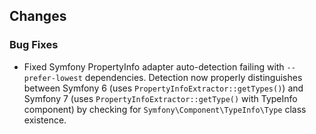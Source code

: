 ## Changes

### Bug Fixes

- Fixed Symfony PropertyInfo adapter auto-detection failing with `--prefer-lowest` dependencies. Detection now properly distinguishes between Symfony 6 (uses `PropertyInfoExtractor::getTypes()`) and Symfony 7 (uses `PropertyInfoExtractor::getType()` with TypeInfo component) by checking for `Symfony\Component\TypeInfo\Type` class existence.
